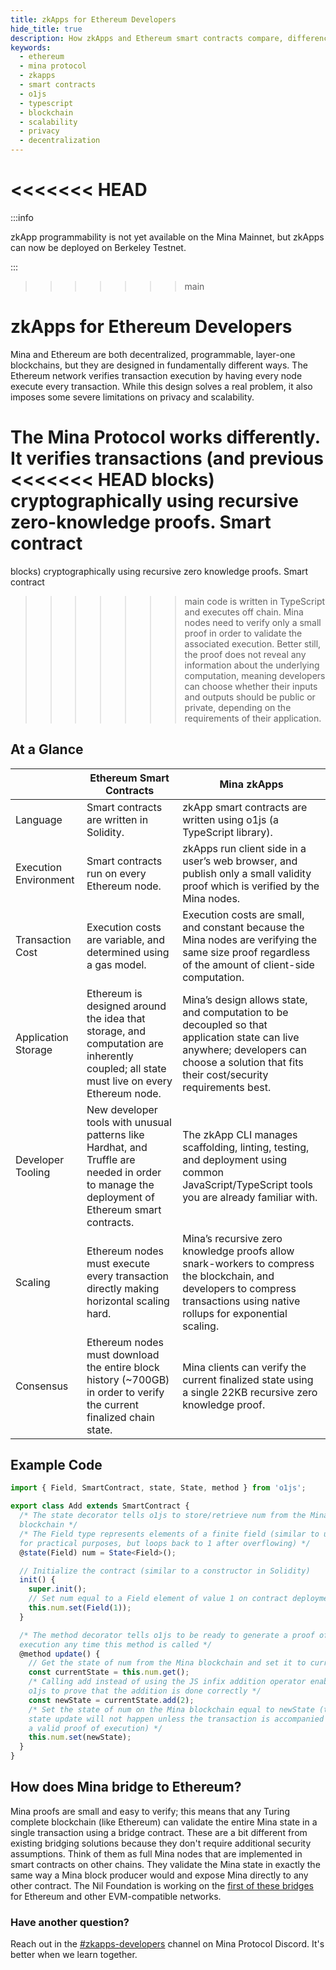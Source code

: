 ```yaml
---
title: zkApps for Ethereum Developers
hide_title: true
description: How zkApps and Ethereum smart contracts compare, differences in language, execution environment, transaction costs, application storage, developer tooling, scaling, and consensus.
keywords:
  - ethereum
  - mina protocol
  - zkapps
  - smart contracts
  - o1js
  - typescript
  - blockchain
  - scalability
  - privacy
  - decentralization
---
```


<<<<<<< HEAD
=======
:::info

zkApp programmability is not yet available on the Mina Mainnet, but zkApps can now be deployed on Berkeley Testnet.

:::

>>>>>>> main
# zkApps for Ethereum Developers

Mina and Ethereum are both decentralized, programmable, layer-one blockchains,
but they are designed in fundamentally different ways. The Ethereum network
verifies transaction execution by having every node execute every transaction.
While this design solves a real problem, it also imposes some severe limitations
on privacy and scalability.

The Mina Protocol works differently. It verifies transactions (and previous
<<<<<<< HEAD
blocks) cryptographically using recursive zero-knowledge proofs. Smart contract
=======
blocks) cryptographically using recursive zero knowledge proofs. Smart contract
>>>>>>> main
code is written in TypeScript and executes off chain. Mina nodes need to
verify only a small proof in order to validate the associated execution. Better
still, the proof does not reveal any information about the underlying
computation, meaning developers can choose whether their inputs and outputs
should be public or private, depending on the requirements of their application.

## At a Glance

<table style={{borderSpacing: '0px'}}>
<thead>
  <tr>
    <th style={{borderColor: 'black', borderWidth: '1px', borderStyle: 'solid', padding: '10px'}}></th>
    <th style={{borderColor: 'black', borderWidth: '1px', borderStyle: 'solid', padding: '10px', fontSize: 'larger'}}>Ethereum Smart Contracts</th>
    <th style={{borderColor: 'black', borderWidth: '1px', borderStyle: 'solid', padding: '10px', fontSize: 'larger'}}>Mina zkApps</th>
  </tr>
</thead>
<tbody>
  <tr>
    <td style={{borderColor: 'black', borderWidth: '1px', borderStyle: 'solid', padding: '10px', fontSize: 'larger'}}>Language</td>
    <td style={{borderColor: 'black', borderWidth: '1px', borderStyle: 'solid', padding: '10px'}}>Smart contracts are written in <span style={{color: '#7d4bbd'}}>Solidity</span>.</td>
    <td style={{borderColor: 'black', borderWidth: '1px', borderStyle: 'solid', padding: '10px'}}>zkApp smart contracts are written using <span style={{color: '#7d4bbd'}}>o1js</span> (a <span style={{color: '#7d4bbd'}}>TypeScript</span> library).</td>
  </tr>
  <tr>
    <td style={{borderColor: 'black', borderWidth: '1px', borderStyle: 'solid', padding: '10px', fontSize: 'larger'}}>Execution Environment</td>
    <td style={{borderColor: 'black', borderWidth: '1px', borderStyle: 'solid', padding: '10px'}}>Smart contracts run on <span style={{color: '#7d4bbd'}}>every Ethereum node</span>.</td>
    <td style={{borderColor: 'black', borderWidth: '1px', borderStyle: 'solid', padding: '10px'}}>zkApps run <span style={{color: '#7d4bbd'}}>client side</span> in a user’s web browser, and publish only a small validity proof which is verified by the Mina nodes.</td>
  </tr>
  <tr>
    <td style={{borderColor: 'black', borderWidth: '1px', borderStyle: 'solid', padding: '10px', fontSize: 'larger'}}>Transaction Cost</td>
    <td style={{borderColor: 'black', borderWidth: '1px', borderStyle: 'solid', padding: '10px'}}>Execution costs are variable, and determined using a <span style={{color: '#7d4bbd'}}>gas model</span>.</td>
    <td style={{borderColor: 'black', borderWidth: '1px', borderStyle: 'solid', padding: '10px'}}>Execution costs are <span style={{color: '#7d4bbd'}}>small</span>, and <span style={{color: '#7d4bbd'}}>constant</span> because the Mina nodes are verifying the same size proof regardless of the amount of client-side computation.</td>
  </tr>
  <tr>
    <td style={{borderColor: 'black', borderWidth: '1px', borderStyle: 'solid', padding: '10px', fontSize: 'larger'}}>Application Storage</td>
    <td style={{borderColor: 'black', borderWidth: '1px', borderStyle: 'solid', padding: '10px'}}>Ethereum is designed around the idea that storage, and computation are inherently coupled; <span style={{color: '#7d4bbd'}}>all state must live on every Ethereum node</span>.</td>
    <td style={{borderColor: 'black', borderWidth: '1px', borderStyle: 'solid', padding: '10px'}}>Mina’s design allows state, and computation to be decoupled so that <span style={{color: '#7d4bbd'}}>application state can live anywhere</span>; developers can choose a solution that fits their cost/security requirements best.</td>
  </tr>
  <tr>
    <td style={{borderColor: 'black', borderWidth: '1px', borderStyle: 'solid', padding: '10px', fontSize: 'larger'}}>Developer Tooling</td>
    <td style={{borderColor: 'black', borderWidth: '1px', borderStyle: 'solid', padding: '10px'}}>New developer tools with unusual patterns like <span style={{color: '#7d4bbd'}}>Hardhat</span>, and <span style={{color: '#7d4bbd'}}>Truffle</span> are needed in order to manage the deployment of Ethereum smart contracts.</td>
    <td style={{borderColor: 'black', borderWidth: '1px', borderStyle: 'solid', padding: '10px'}}><span style={{color: '#7d4bbd'}}>The zkApp CLI</span> manages scaffolding, linting, testing, and deployment using common JavaScript/TypeScript tools you are already familiar with.</td>
  </tr>
  <tr>
    <td style={{borderColor: 'black', borderWidth: '1px', borderStyle: 'solid', padding: '10px', fontSize: 'larger'}}>Scaling</td>
    <td style={{borderColor: 'black', borderWidth: '1px', borderStyle: 'solid', padding: '10px'}}>Ethereum nodes must execute every transaction directly making <span style={{color: '#7d4bbd'}}>horizontal scaling hard</span>.</td>
    <td style={{borderColor: 'black', borderWidth: '1px', borderStyle: 'solid', padding: '10px'}}>Mina’s recursive zero knowledge proofs allow snark-workers to compress the blockchain, and developers to compress transactions using <span style={{color: '#7d4bbd'}}>native rollups</span> for <span style={{color: '#7d4bbd'}}>exponential scaling</span>.</td>
  </tr>
  <tr>
    <td style={{borderColor: 'black', borderWidth: '1px', borderStyle: 'solid', padding: '10px', fontSize: 'larger'}}>Consensus</td>
    <td style={{borderColor: 'black', borderWidth: '1px', borderStyle: 'solid', padding: '10px'}}>Ethereum nodes must download the entire block history (<span style={{color: '#7d4bbd'}}>~700GB</span>) in order to verify the current finalized chain state.</td>
    <td style={{borderColor: 'black', borderWidth: '1px', borderStyle: 'solid', padding: '10px'}}>Mina clients can verify the current finalized state using a single <span style={{color: '#7d4bbd'}}>22KB</span> recursive zero knowledge proof.</td>
  </tr>
</tbody>
</table>

## Example Code

```ts
import { Field, SmartContract, state, State, method } from 'o1js';

export class Add extends SmartContract {
  /* The state decorator tells o1js to store/retrieve num from the Mina
  blockchain */
  /* The Field type represents elements of a finite field (similar to uint256
  for practical purposes, but loops back to 1 after overflowing) */
  @state(Field) num = State<Field>();

  // Initialize the contract (similar to a constructor in Solidity)
  init() {
    super.init();
    // Set num equal to a Field element of value 1 on contract deployment
    this.num.set(Field(1));
  }

  /* The method decorator tells o1js to be ready to generate a proof of
  execution any time this method is called */
  @method update() {
    // Get the state of num from the Mina blockchain and set it to currentState
    const currentState = this.num.get();
    /* Calling add instead of using the JS infix addition operator enables
    o1js to prove that the addition is done correctly */
    const newState = currentState.add(2);
    /* Set the state of num on the Mina blockchain equal to newState (this
    state update will not happen unless the transaction is accompanied by
    a valid proof of execution) */
    this.num.set(newState);
  }
}
```

## How does Mina bridge to Ethereum?

Mina proofs are small and easy to verify; this means that any Turing complete
blockchain (like Ethereum) can validate the entire Mina state in a single
transaction using a bridge contract. These are a bit different from existing
bridging solutions because they don't require additional security
assumptions. Think of them as full Mina nodes that are implemented in smart
contracts on other chains. They validate the Mina state in exactly the same way
a Mina block producer would and expose Mina directly to any other contract.
The Nil Foundation is working on the [first of these bridges](https://verify.mina.nil.foundation/walkthrough/index.html) for Ethereum and other EVM-compatible networks.

### Have another question?

Reach out in the [#zkapps-developers](https://discord.com/channels/484437221055922177/915745847692636181) channel on Mina Protocol Discord. It's better when we learn together. 
